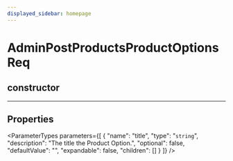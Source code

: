 ```yaml
---
displayed_sidebar: homepage
---
```



# AdminPostProductsProductOptionsReq

## constructor

___

## Properties

<ParameterTypes parameters={[
  {
    "name": "title",
    "type": "`string`",
    "description": "The title the Product Option.",
    "optional": false,
    "defaultValue": "",
    "expandable": false,
    "children": []
  }
]} />
